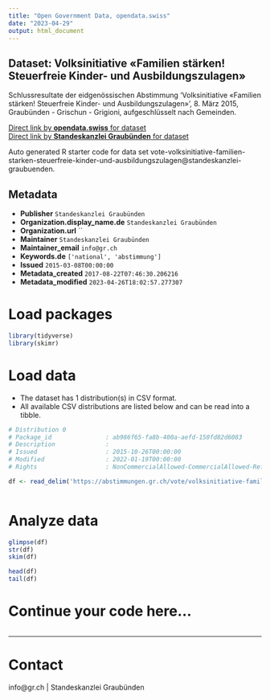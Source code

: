 ```yaml
---
title: "Open Government Data, opendata.swiss"
date: "2023-04-29"
output: html_document
---
```


## Dataset: Volksinitiative «Familien stärken! Steuerfreie Kinder- und Ausbildungszulagen»

Schlussresultate der eidgenössischen Abstimmung 'Volksinitiative «Familien stärken! Steuerfreie Kinder- und Ausbildungszulagen»', 8. März 2015, Graubünden - Grischun - Grigioni, aufgeschlüsselt nach Gemeinden.

[Direct link by **opendata.swiss** for dataset](https://opendata.swiss/de/dataset/volksinitiative-familien-starken-steuerfreie-kinder-und-ausbildungszulagen)<br>
[Direct link by **Standeskanzlei Graubünden** for dataset](https://abstimmungen.gr.ch/vote/volksinitiative-familien-starken-steuerfreie-kinder-und-ausbildungszulagen/data)

Auto generated R starter code for data set vote-volksinitiative-familien-starken-steuerfreie-kinder-und-ausbildungszulagen@standeskanzlei-graubuenden.

## Metadata

- **Publisher** `Standeskanzlei Graubünden`
- **Organization.display_name.de** `Standeskanzlei Graubünden`
- **Organization.url** ``
- **Maintainer** `Standeskanzlei Graubünden`
- **Maintainer_email** `info@gr.ch`
- **Keywords.de** `['national', 'abstimmung']`
- **Issued** `2015-03-08T00:00:00`
- **Metadata_created** `2017-08-22T07:46:30.206216`
- **Metadata_modified** `2023-04-26T18:02:57.277307`


# Load packages

```r

library(tidyverse)
library(skimr)

```

# Load data

-   The dataset has 1 distribution(s) in CSV format.
-   All available CSV distributions are listed below and can be read into a tibble.

```r

# Distribution 0
# Package_id               : ab986f65-fa8b-400a-aefd-150fd82d6083
# Description              : 
# Issued                   : 2015-10-26T00:00:00
# Modified                 : 2022-01-19T00:00:00
# Rights                   : NonCommercialAllowed-CommercialAllowed-ReferenceRequired

df <- read_delim('https://abstimmungen.gr.ch/vote/volksinitiative-familien-starken-steuerfreie-kinder-und-ausbildungszulagen/data-csv')



```

# Analyze data

```r

glimpse(df)
str(df)
skim(df)

head(df)
tail(df)

```

# Continue your code here...

```r

```

------------------------------------------------------------------------

# Contact

info@gr.ch | Standeskanzlei Graubünden
